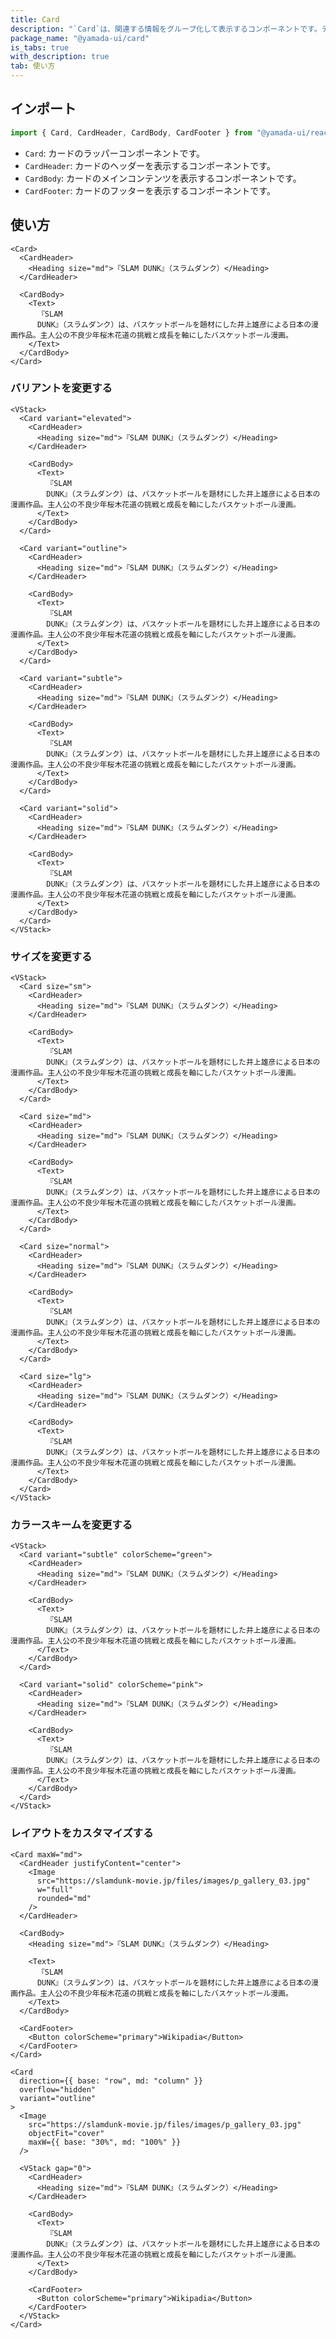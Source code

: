 ```yaml
---
title: Card
description: "`Card`は、関連する情報をグループ化して表示するコンポーネントです。デフォルトでは、`section`要素をレンダリングします。"
package_name: "@yamada-ui/card"
is_tabs: true
with_description: true
tab: 使い方
---
```


## インポート

```ts
import { Card, CardHeader, CardBody, CardFooter } from "@yamada-ui/react"
```

- `Card`: カードのラッパーコンポーネントです。
- `CardHeader`: カードのヘッダーを表示するコンポーネントです。
- `CardBody`: カードのメインコンテンツを表示するコンポーネントです。
- `CardFooter`: カードのフッターを表示するコンポーネントです。

## 使い方

```tsx
<Card>
  <CardHeader>
    <Heading size="md">『SLAM DUNK』（スラムダンク）</Heading>
  </CardHeader>

  <CardBody>
    <Text>
      『SLAM
      DUNK』（スラムダンク）は、バスケットボールを題材にした井上雄彦による日本の漫画作品。主人公の不良少年桜木花道の挑戦と成長を軸にしたバスケットボール漫画。
    </Text>
  </CardBody>
</Card>
```

### バリアントを変更する

```tsx
<VStack>
  <Card variant="elevated">
    <CardHeader>
      <Heading size="md">『SLAM DUNK』（スラムダンク）</Heading>
    </CardHeader>

    <CardBody>
      <Text>
        『SLAM
        DUNK』（スラムダンク）は、バスケットボールを題材にした井上雄彦による日本の漫画作品。主人公の不良少年桜木花道の挑戦と成長を軸にしたバスケットボール漫画。
      </Text>
    </CardBody>
  </Card>

  <Card variant="outline">
    <CardHeader>
      <Heading size="md">『SLAM DUNK』（スラムダンク）</Heading>
    </CardHeader>

    <CardBody>
      <Text>
        『SLAM
        DUNK』（スラムダンク）は、バスケットボールを題材にした井上雄彦による日本の漫画作品。主人公の不良少年桜木花道の挑戦と成長を軸にしたバスケットボール漫画。
      </Text>
    </CardBody>
  </Card>

  <Card variant="subtle">
    <CardHeader>
      <Heading size="md">『SLAM DUNK』（スラムダンク）</Heading>
    </CardHeader>

    <CardBody>
      <Text>
        『SLAM
        DUNK』（スラムダンク）は、バスケットボールを題材にした井上雄彦による日本の漫画作品。主人公の不良少年桜木花道の挑戦と成長を軸にしたバスケットボール漫画。
      </Text>
    </CardBody>
  </Card>

  <Card variant="solid">
    <CardHeader>
      <Heading size="md">『SLAM DUNK』（スラムダンク）</Heading>
    </CardHeader>

    <CardBody>
      <Text>
        『SLAM
        DUNK』（スラムダンク）は、バスケットボールを題材にした井上雄彦による日本の漫画作品。主人公の不良少年桜木花道の挑戦と成長を軸にしたバスケットボール漫画。
      </Text>
    </CardBody>
  </Card>
</VStack>
```

### サイズを変更する

```tsx
<VStack>
  <Card size="sm">
    <CardHeader>
      <Heading size="md">『SLAM DUNK』（スラムダンク）</Heading>
    </CardHeader>

    <CardBody>
      <Text>
        『SLAM
        DUNK』（スラムダンク）は、バスケットボールを題材にした井上雄彦による日本の漫画作品。主人公の不良少年桜木花道の挑戦と成長を軸にしたバスケットボール漫画。
      </Text>
    </CardBody>
  </Card>

  <Card size="md">
    <CardHeader>
      <Heading size="md">『SLAM DUNK』（スラムダンク）</Heading>
    </CardHeader>

    <CardBody>
      <Text>
        『SLAM
        DUNK』（スラムダンク）は、バスケットボールを題材にした井上雄彦による日本の漫画作品。主人公の不良少年桜木花道の挑戦と成長を軸にしたバスケットボール漫画。
      </Text>
    </CardBody>
  </Card>

  <Card size="normal">
    <CardHeader>
      <Heading size="md">『SLAM DUNK』（スラムダンク）</Heading>
    </CardHeader>

    <CardBody>
      <Text>
        『SLAM
        DUNK』（スラムダンク）は、バスケットボールを題材にした井上雄彦による日本の漫画作品。主人公の不良少年桜木花道の挑戦と成長を軸にしたバスケットボール漫画。
      </Text>
    </CardBody>
  </Card>

  <Card size="lg">
    <CardHeader>
      <Heading size="md">『SLAM DUNK』（スラムダンク）</Heading>
    </CardHeader>

    <CardBody>
      <Text>
        『SLAM
        DUNK』（スラムダンク）は、バスケットボールを題材にした井上雄彦による日本の漫画作品。主人公の不良少年桜木花道の挑戦と成長を軸にしたバスケットボール漫画。
      </Text>
    </CardBody>
  </Card>
</VStack>
```

### カラースキームを変更する

```tsx
<VStack>
  <Card variant="subtle" colorScheme="green">
    <CardHeader>
      <Heading size="md">『SLAM DUNK』（スラムダンク）</Heading>
    </CardHeader>

    <CardBody>
      <Text>
        『SLAM
        DUNK』（スラムダンク）は、バスケットボールを題材にした井上雄彦による日本の漫画作品。主人公の不良少年桜木花道の挑戦と成長を軸にしたバスケットボール漫画。
      </Text>
    </CardBody>
  </Card>

  <Card variant="solid" colorScheme="pink">
    <CardHeader>
      <Heading size="md">『SLAM DUNK』（スラムダンク）</Heading>
    </CardHeader>

    <CardBody>
      <Text>
        『SLAM
        DUNK』（スラムダンク）は、バスケットボールを題材にした井上雄彦による日本の漫画作品。主人公の不良少年桜木花道の挑戦と成長を軸にしたバスケットボール漫画。
      </Text>
    </CardBody>
  </Card>
</VStack>
```

### レイアウトをカスタマイズする

```tsx
<Card maxW="md">
  <CardHeader justifyContent="center">
    <Image
      src="https://slamdunk-movie.jp/files/images/p_gallery_03.jpg"
      w="full"
      rounded="md"
    />
  </CardHeader>

  <CardBody>
    <Heading size="md">『SLAM DUNK』（スラムダンク）</Heading>

    <Text>
      『SLAM
      DUNK』（スラムダンク）は、バスケットボールを題材にした井上雄彦による日本の漫画作品。主人公の不良少年桜木花道の挑戦と成長を軸にしたバスケットボール漫画。
    </Text>
  </CardBody>

  <CardFooter>
    <Button colorScheme="primary">Wikipadia</Button>
  </CardFooter>
</Card>
```

```tsx
<Card
  direction={{ base: "row", md: "column" }}
  overflow="hidden"
  variant="outline"
>
  <Image
    src="https://slamdunk-movie.jp/files/images/p_gallery_03.jpg"
    objectFit="cover"
    maxW={{ base: "30%", md: "100%" }}
  />

  <VStack gap="0">
    <CardHeader>
      <Heading size="md">『SLAM DUNK』（スラムダンク）</Heading>
    </CardHeader>

    <CardBody>
      <Text>
        『SLAM
        DUNK』（スラムダンク）は、バスケットボールを題材にした井上雄彦による日本の漫画作品。主人公の不良少年桜木花道の挑戦と成長を軸にしたバスケットボール漫画。
      </Text>
    </CardBody>

    <CardFooter>
      <Button colorScheme="primary">Wikipadia</Button>
    </CardFooter>
  </VStack>
</Card>
```

